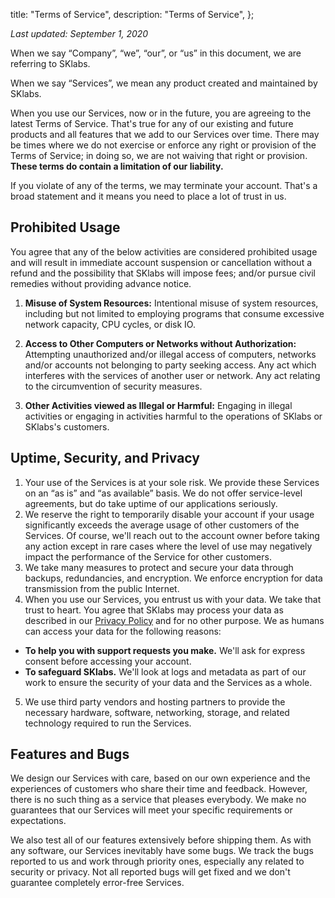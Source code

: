 
  title: "Terms of Service",
  description: "Terms of Service",
};

_Last updated: September 1, 2020_

When we say “Company”, “we”, “our”, or “us” in this document, we are referring to SKlabs.

When we say “Services”, we mean any product created and maintained by SKlabs.

When you use our Services, now or in the future, you are agreeing to the latest Terms of Service. That's true for any of our existing and future products and all features that we add to our Services over time. There may be times where we do not exercise or enforce any right or provision of the Terms of Service; in doing so, we are not waiving that right or provision. **These terms do contain a limitation of our liability.**

If you violate of any of the terms, we may terminate your account. That's a broad statement and it means you need to place a lot of trust in us.

## Prohibited Usage

You agree that any of the below activities are considered prohibited usage and will result in immediate account suspension or cancellation without a refund and the possibility that SKlabs will impose fees; and/or pursue civil remedies without providing advance notice.

1. **Misuse of System Resources:** Intentional misuse of system resources, including but not limited to employing programs that consume excessive network capacity, CPU cycles, or disk IO.

2. **Access to Other Computers or Networks without Authorization:** Attempting unauthorized and/or illegal access of computers, networks and/or accounts not belonging to party seeking access. Any act which interferes with the services of another user or network. Any act relating to the circumvention of security measures.

3. **Other Activities viewed as Illegal or Harmful:** Engaging in illegal activities or engaging in activities harmful to the operations of SKlabs or SKlabs's customers.

## Uptime, Security, and Privacy

1. Your use of the Services is at your sole risk. We provide these Services on an “as is” and “as available” basis. We do not offer service-level agreements, but do take uptime of our applications seriously.
2. We reserve the right to temporarily disable your account if your usage significantly exceeds the average usage of other customers of the Services. Of course, we'll reach out to the account owner before taking any action except in rare cases where the level of use may negatively impact the performance of the Service for other customers.
3. We take many measures to protect and secure your data through backups, redundancies, and encryption. We enforce encryption for data transmission from the public Internet.
4. When you use our Services, you entrust us with your data. We take that trust to heart. You agree that SKlabs may process your data as described in our [Privacy Policy](/p/privacy) and for no other purpose. We as humans can access your data for the following reasons:

- **To help you with support requests you make.** We'll ask for express consent before accessing your account.
- **To safeguard SKlabs.** We'll look at logs and metadata as part of our work to ensure the security of your data and the Services as a whole.

5. We use third party vendors and hosting partners to provide the necessary hardware, software, networking, storage, and related technology required to run the Services.

## Features and Bugs

We design our Services with care, based on our own experience and the experiences of customers who share their time and feedback. However, there is no such thing as a service that pleases everybody. We make no guarantees that our Services will meet your specific requirements or expectations.

We also test all of our features extensively before shipping them. As with any software, our Services inevitably have some bugs. We track the bugs reported to us and work through priority ones, especially any related to security or privacy. Not all reported bugs will get fixed and we don't guarantee completely error-free Services.

